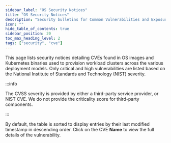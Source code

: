 ```yaml
---
sidebar_label: "OS Security Notices"
title: "OS Security Notices"
description: "Security bulletins for Common Vulnerabilities and Exposures (CVEs) related to Palette and Palette VerteX"
icon: ""
hide_table_of_contents: true
sidebar_position: 20
toc_max_heading_level: 2
tags: ["security", "cve"]
---
```


This page lists security notices detailing CVEs found in OS images and Kubernetes binaries used to provision workload
clusters across the various deployment models. Only critical and high vulnerabilities are listed based on the National
Institute of Standards and Technology (NIST) severity.

:::info

The CVSS severity is provided by either a third-party service provider, or NIST CVE. We do not provide the criticality
score for third-party components.

:::

By default, the table is sorted to display entries by their last modified timestamp in descending order. Click on the
CVE **Name** to view the full details of the vulnerability.

<OsCveTable />
